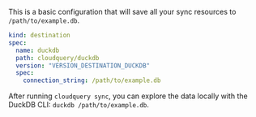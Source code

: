 This is a basic configuration that will save all your sync resources to `/path/to/example.db`.

```yaml copy
kind: destination
spec:
  name: duckdb
  path: cloudquery/duckdb
  version: "VERSION_DESTINATION_DUCKDB"
  spec:
    connection_string: /path/to/example.db
```

After running `cloudquery sync`, you can explore the data locally with the DuckDB CLI: `duckdb /path/to/example.db`.
